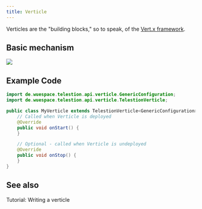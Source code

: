 ```yaml
---
title: Verticle
---
```



Verticles are the "building blocks," so to speak, of the
[Vert.x framework](/application/concepts/vertx/).

## Basic mechanism

<Image src="/static/img/excalidraw-diagrams/vertx/verticle.svg" invertible />

## Example Code

```java
import de.wuespace.telestion.api.verticle.GenericConfiguration;
import de.wuespace.telestion.api.verticle.TelestionVerticle;

public class MyVerticle extends TelestionVerticle<GenericConfiguration> {
    // Called when Verticle is deployed
    @Override
    public void onStart() {
    }

    // Optional - called when Verticle is undeployed
    @Override
    public void onStop() {
    }
}
```

## See also

<Reference to="/application/tutorials/writing-a-verticle/">
	Tutorial: Writing a verticle
</Reference>
